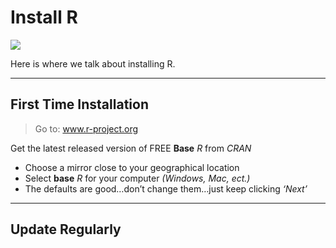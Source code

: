 # Install R

![](images/Rlogo_200.png)

Here is where we talk about installing R.

-----------

## First Time Installation

> Go to: [www.r-project.org](http://www.r-project.org) 

Get the latest released version of FREE **Base** $R$ from $CRAN$ 

* Choose a mirror close to your geographical location
* Select **base** $R$ for your computer *(Windows, Mac, ect.)*
* The defaults are good...don't change them...just keep clicking *'Next'*

-----------

## Update Regularly




